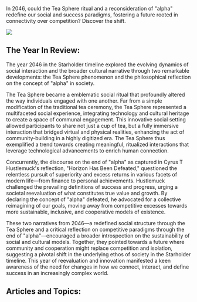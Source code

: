 In 2046, could the Tea Sphere ritual and a reconsideration of "alpha" redefine our social and success paradigms, fostering a future rooted in connectivity over competition? Discover the shift.

![](https://drbs5yklwtho3.cloudfront.net/images/1752609709810-gclmh81j4mm-image.jpg)

## The Year In Review:

The year 2046 in the Starholder timeline explored the evolving dynamics of social interaction and the broader cultural narrative through two remarkable developments: the Tea Sphere phenomenon and the philosophical reflection on the concept of "alpha" in society.

The Tea Sphere became a emblematic social ritual that profoundly altered the way individuals engaged with one another. Far from a simple modification of the traditional tea ceremony, the Tea Sphere represented a multifaceted social experience, integrating technology and cultural heritage to create a space of communal engagement. This innovative social setting allowed participants to share not just a cup of tea, but a fully immersive interaction that bridged virtual and physical realities, enhancing the act of community-building in a highly digitized era. The Tea Sphere thus exemplified a trend towards creating meaningful, ritualized interactions that leverage technological advancements to enrich human connection.

Concurrently, the discourse on the end of "alpha" as captured in Cyrus T Hustlemuck's reflection, "Horizon Has Been Defeated," questioned the relentless pursuit of superiority and excess returns in various facets of modern life—from finance to personal achievements. Hustlemuck challenged the prevailing definitions of success and progress, urging a societal reevaluation of what constitutes true value and growth. By declaring the concept of "alpha" defeated, he advocated for a collective reimagining of our goals, moving away from competitive excesses towards more sustainable, inclusive, and cooperative models of existence.

These two narratives from 2046—a redefined social structure through the Tea Sphere and a critical reflection on competitive paradigms through the end of "alpha"—encouraged a broader introspection on the sustainability of social and cultural models. Together, they pointed towards a future where community and cooperation might replace competition and isolation, suggesting a pivotal shift in the underlying ethos of society in the Starholder timeline. This year of reevaluation and innovation manifested a keen awareness of the need for changes in how we connect, interact, and define success in an increasingly complex world.

## Articles and Topics:
